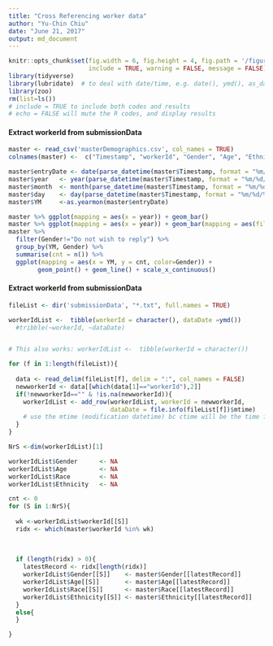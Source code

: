 ```yaml
---
title: "Cross Referencing worker data"
author: "Yu-Chin Chiu"
date: "June 21, 2017"
output: md_document
---
```


```r
knitr::opts_chunk$set(fig.width = 6, fig.height = 4, fig.path = '/figure/',
                      include = TRUE, warning = FALSE, message = FALSE)
library(tidyverse)
library(lubridate)  # to deal with date/time, e.g. date(), ymd(), as_date(), etc
library(zoo)
rm(list=ls())
# include = TRUE to include both codes and results
# echo = FALSE will mute the R codes, and display results
```

#### Extract workerId from submissionData
```r
master <- read_csv('masterDemographics.csv', col_names = TRUE)
colnames(master) <-  c("Timestamp", "workerId", "Gender", "Age", "Ethnicity", "Race", "Study")

master$entryDate <- date(parse_datetime(master$Timestamp, format = "%m/%d/%Y %H:%M"))
master$year   <- year(parse_datetime(master$Timestamp, format = "%m/%d/%Y %H:%M"))
master$month  <- month(parse_datetime(master$Timestamp, format = "%m/%d/%Y %H:%M"))
master$day    <- day(parse_datetime(master$Timestamp, format = "%m/%d/%Y %H:%M"))
master$YM     <-as.yearmon(master$entryDate)

master %>% ggplot(mapping = aes(x = year)) + geom_bar()
master %>% ggplot(mapping = aes(x = year)) + geom_bar(mapping = aes(fill = Gender)) 
master %>%
  filter(Gender!="Do not wish to reply") %>%
  group_by(YM, Gender) %>%
  summarise(cnt = n()) %>%
  ggplot(mapping = aes(x = YM, y = cnt, color=Gender)) + 
        geom_point() + geom_line() + scale_x_continuous()

```

#### Extract workerId from submissionData
```r
fileList <- dir('submissionData', "*.txt", full.names = TRUE)

workerIdList <-  tibble(workerId = character(), dataDate =ymd())
  #tribble(~workerId, ~dataDate)


# This also works: workerIdList <-  tibble(workerId = character())

for (f in 1:length(fileList)){
  
  data <- read_delim(fileList[f], delim = ":", col_names = FALSE)
  newworkerId <- data[[which(data[1]=="workerId"),2]]
  if(!newworkerId=="" & !is.na(newworkerId)){
    workerIdList <- add_row(workerIdList, workerId = newworkerId, 
                            dataDate = file.info(fileList[f])$mtime) 
    # use the mtime (modification datetime) bc ctime will be the time file is copied to the new location
  }
}

```



```r
NrS <-dim(workerIdList)[1]

workerIdList$Gender      <- NA
workerIdList$Age         <- NA
workerIdList$Race        <- NA
workerIdList$Ethnicity   <- NA

cnt <- 0
for (S in 1:NrS){
  
  wk <-workerIdList$workerId[[S]]
  ridx <- which(master$workerId %in% wk)
 
  
  
  if (length(ridx) > 0){
    latestRecord <- ridx[length(ridx)]
    workerIdList$Gender[[S]]    <- master$Gender[[latestRecord]]
    workerIdList$Age[[S]]       <- master$Age[[latestRecord]]
    workerIdList$Race[[S]]      <- master$Race[[latestRecord]]
    workerIdList$Ethnicity[[S]] <- master$Ethnicity[[latestRecord]]
  }
  else{
  }

}
```

